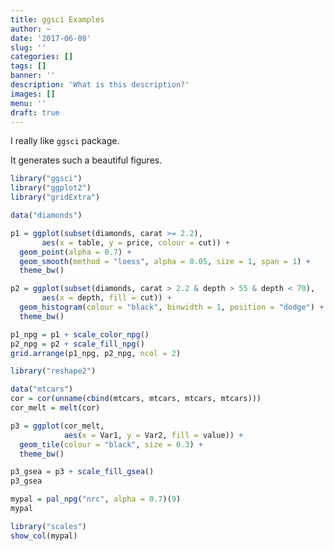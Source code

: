 ```yaml
---
title: ggsci Examples
author: ~
date: '2017-06-08'
slug: ''
categories: []
tags: []
banner: ''
description: 'What is this description?'
images: []
menu: ''
draft: true
---
```


I really like `ggsci` package.

<!--more-->

It generates such a beautiful figures.

```r
library("ggsci")
library("ggplot2")
library("gridExtra")

data("diamonds")

p1 = ggplot(subset(diamonds, carat >= 2.2),
       aes(x = table, y = price, colour = cut)) +
  geom_point(alpha = 0.7) +
  geom_smooth(method = "loess", alpha = 0.05, size = 1, span = 1) +
  theme_bw()

p2 = ggplot(subset(diamonds, carat > 2.2 & depth > 55 & depth < 70),
       aes(x = depth, fill = cut)) +
  geom_histogram(colour = "black", binwidth = 1, position = "dodge") +
  theme_bw()

p1_npg = p1 + scale_color_npg()
p2_npg = p2 + scale_fill_npg()
grid.arrange(p1_npg, p2_npg, ncol = 2)
```

```r
library("reshape2")

data("mtcars")
cor = cor(unname(cbind(mtcars, mtcars, mtcars, mtcars)))
cor_melt = melt(cor)

p3 = ggplot(cor_melt,
            aes(x = Var1, y = Var2, fill = value)) +
  geom_tile(colour = "black", size = 0.3) +
  theme_bw()

p3_gsea = p3 + scale_fill_gsea()
p3_gsea
```

```r
mypal = pal_npg("nrc", alpha = 0.7)(9)
mypal

library("scales")
show_col(mypal)
```

